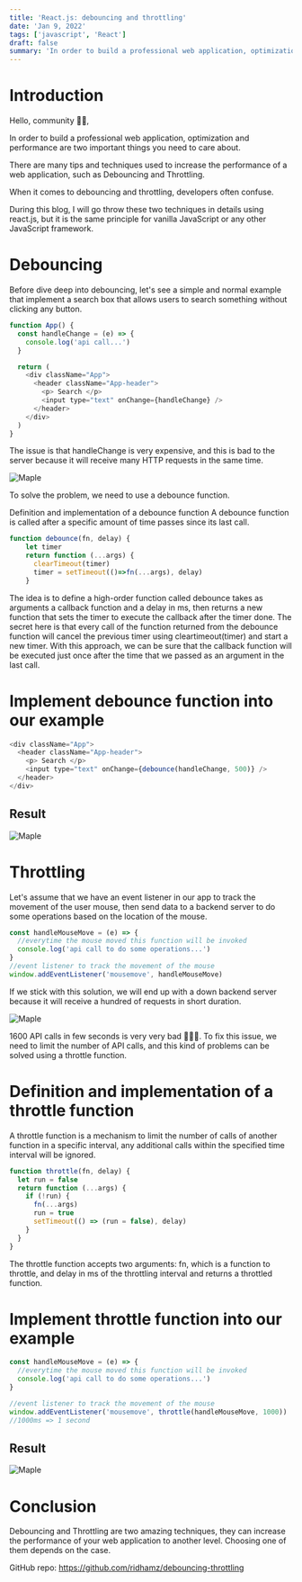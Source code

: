 ```yaml
---
title: 'React.js: debouncing and throttling'
date: 'Jan 9, 2022'
tags: ['javascript', 'React']
draft: false
summary: 'In order to build a professional web application, optimization and performance are two important things you need to care about'
---
```


# Introduction

Hello, community 🙌🏻,

In order to build a professional web application, optimization and performance are two important things you need to care about.

There are many tips and techniques used to increase the performance of a web application, such as Debouncing and Throttling.

When it comes to debouncing and throttling, developers often confuse.

During this blog, I will go throw these two techniques in details using react.js, but it is the same principle for vanilla JavaScript or any other JavaScript framework.

# Debouncing

Before dive deep into debouncing, let's see a simple and normal example that implement a search box that allows users to search something without clicking any button.

```js
function App() {
  const handleChange = (e) => {
    console.log('api call...')
  }

  return (
    <div className="App">
      <header className="App-header">
        <p> Search </p>
        <input type="text" onChange={handleChange} />
      </header>
    </div>
  )
}
```

The issue is that handleChange is very expensive, and this is bad to the server because it will receive many HTTP requests in the same time.

![Maple](/static/images/r-d-t/0.gif)

To solve the problem, we need to use a debounce function.

Definition and implementation of a debounce function
A debounce function is called after a specific amount of time passes since its last call.

```js
function debounce(fn, delay) {
    let timer
    return function (...args) {
      clearTimeout(timer)
      timer = setTimeout(()=>fn(...args), delay)
    }
```

The idea is to define a high-order function called debounce takes as arguments a callback function and a delay in ms, then returns a new function that sets the timer to execute the callback after the timer done.
The secret here is that every call of the function returned from the debounce function will cancel the previous timer using cleartimeout(timer) and start a new timer.
With this approach, we can be sure that the callback function will be executed just once after the time that we passed as an argument in the last call.

# Implement debounce function into our example

```js
<div className="App">
  <header className="App-header">
    <p> Search </p>
    <input type="text" onChange={debounce(handleChange, 500)} />
  </header>
</div>
```

## Result

![Maple](/static/images/r-d-t/1.gif)

# Throttling

Let's assume that we have an event listener in our app to track the movement of the user mouse, then send data to a backend server to do some operations based on the location of the mouse.

```js
const handleMouseMove = (e) => {
  //everytime the mouse moved this function will be invoked
  console.log('api call to do some operations...')
}
//event listener to track the movement of the mouse
window.addEventListener('mousemove', handleMouseMove)
```

If we stick with this solution, we will end up with a down backend server because it will receive a hundred of requests in short duration.

![Maple](/static/images/r-d-t/2.gif)

1600 API calls in few seconds is very very bad 📛📛📛.
To fix this issue, we need to limit the number of API calls, and this kind of problems can be solved using a throttle function.

# Definition and implementation of a throttle function

A throttle function is a mechanism to limit the number of calls of another function in a specific interval, any additional calls within the specified time interval will be ignored.

```js
function throttle(fn, delay) {
  let run = false
  return function (...args) {
    if (!run) {
      fn(...args)
      run = true
      setTimeout(() => (run = false), delay)
    }
  }
}
```

The throttle function accepts two arguments: fn, which is a function to throttle, and delay in ms of the throttling interval and returns a throttled function.

# Implement throttle function into our example

```js
const handleMouseMove = (e) => {
  //everytime the mouse moved this function will be invoked
  console.log('api call to do some operations...')
}

//event listener to track the movement of the mouse
window.addEventListener('mousemove', throttle(handleMouseMove, 1000))
//1000ms => 1 second
```

## Result

![Maple](/static/images/r-d-t/3.gif)

# Conclusion

Debouncing and Throttling are two amazing techniques, they can increase the performance of your web application to another level.
Choosing one of them depends on the case.

GitHub repo: https://github.com/ridhamz/debouncing-throttling
